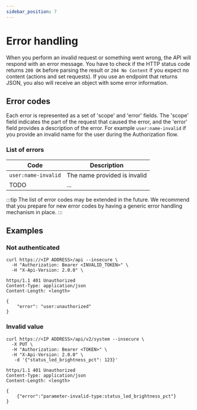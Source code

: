 ```yaml
---
sidebar_position: 7
---
```



# Error handling

<PreliminaryWarning />

When you perform an invalid request or something went wrong, the API will respond with an error message. You have to check if the HTTP status code returns `200 OK` before parsing the result or `204 No Content` if you expect no content (actions and set requests).
If you use an endpoint that returns JSON, you also will receive an object with some error information.

## Error codes

Each error is represented as a set of 'scope' and 'error' fields. The 'scope' field indicates the part of the request that caused the error, and the 'error' field provides a description of the error. For example `user:name-invalid` if you provide an invalid name for the user during the Authorization flow.

### List of errors

| Code                | Description                  |
| ------------------- | ---------------------------- |
| `user:name-invalid` | The name provided is invalid |
| TODO                | ...                          |

:::tip
The list of error codes may be extended in the future. We recommend that you prepare for new error codes by having a generic error handling mechanism in place.
:::

## Examples

### Not authenticated

```shell title="Request"
curl https://<IP ADDRESS>/api --insecure \
  -H "Authorization: Bearer <INVALID_TOKEN>" \
  -H "X-Api-Version: 2.0.0" \
```

```http title="Response"
https/1.1 401 Unauthorized
Content-Type: application/json
Content-Length: <length>

{
    "error": "user:unauthorized"
}
```

### Invalid value

```http title="Request"
curl https://<IP ADDRESS>/api/v2/system --insecure \
  -X PUT \
  -H "Authorization: Bearer <TOKEN>" \
  -H "X-Api-Version: 2.0.0" \
   -d '{"status_led_brightness_pct": 123}'
```

```http title="Response"
https/1.1 401 Unauthorized
Content-Type: application/json
Content-Length: <length>

{
    {"error":"parameter-invalid-type:status_led_brightness_pct"}
}
```
